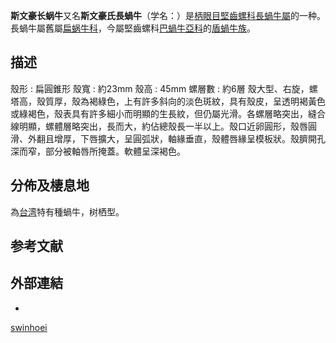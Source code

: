 {{Speciesbox
 | taxon = Dolicheulota swinhoei
 | authority = (Pfeiffer, 1865)
}}

'''斯文豪长蜗牛'''又名'''斯文豪氏長蝸牛'''（学名：''{{lang|la|Dolicheulota swinhoei}}''）是[[柄眼目|柄眼目]][[堅齒螺科|堅齒螺科]][[長蝸牛屬|長蝸牛屬]]的一种{{r|shell_2081}}。
長蝸牛屬舊屬[[扁蜗牛科|扁蜗牛科]]{{r|shell_2081}}，今屬堅齒螺科[[巴蝸牛亞科|巴蝸牛亞科]]的[[盾蝸牛族|盾蝸牛族]]。
==描述==
殼形 : 扁圓錐形
殼寬 : 約23mm
殼高 : 45mm
螺層數 : 約6層
殼大型、右旋，螺塔高，殼質厚，殼為褐綠色，上有許多斜向的淡色斑紋，具有殼皮，呈透明褐黃色或綠褐色，殼表具有許多細小而明顯的生長紋，但仍屬光滑。各螺層略突出，縫合線明顯，螺體層略突出，長而大，約佔總殼長一半以上。殼口近卵圓形，殼唇圓滑、外翻且增厚，下唇擴大，呈圓弧狀，軸緣垂直，殼體唇緣呈模板狀。殼臍開孔深而窄，部分被軸唇所掩蓋。軟體呈深褐色。
==分佈及棲息地==
為[[台湾|台湾]]特有種蝸牛，树栖型{{r|shell_2081}}。

==参考文献==
{{reflist|refs=
<ref name="shell_2081">{{cite web
 |url=http://shell.sinica.edu.tw/chinese/shellbase_detail.php?science_no=2081
 |title=国际贝库：斯文豪长蜗牛
 |publisher=台湾贝类资料库
 |access-date=2018-08-09
 |language=zh-hant
 |archive-date=2016-03-04
 |archive-url=https://web.archive.org/web/20160304111835/http://shell.sinica.edu.tw/chinese/shellbase_detail.php?science_no=2081
 |dead-url=no
 }}</ref>
}}

==外部連結==
{{commonscat|Dolicheulota swinhoei}}
*{{Wikispecies-inline|Dolicheulota swinhoei}}
{{Taxonbar}}
[[Category:長蝸牛屬|swinhoei]]
{{Mollusc-stub}}